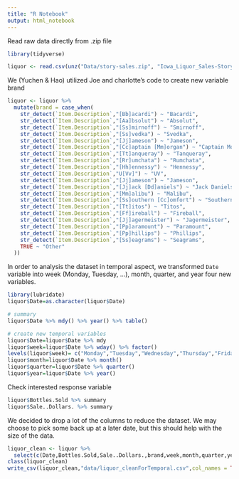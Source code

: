 ```yaml
---
title: "R Notebook"
output: html_notebook
---
```


Read raw data directly from .zip file 

```r
library(tidyverse)

liquor <- read.csv(unz("Data/story-sales.zip", "Iowa_Liquor_Sales-Story.csv"))
```

We (Yuchen & Hao) utilized Joe and charlotte's code to create new variable brand
```r
liquor <- liquor %>%
  mutate(brand = case_when(
    str_detect(`Item.Description`,"[Bb]acardi") ~ "Bacardi",
    str_detect(`Item.Description`,"[Aa]bsolut") ~ "Absolut",
    str_detect(`Item.Description`,"[Ss]mirnoff") ~ "Smirnoff",
    str_detect(`Item.Description`,"[Ss]vedka") ~ "Svedka",
    str_detect(`Item.Description`,"[Jj]ameson") ~ "Jameson",
    str_detect(`Item.Description`,"[Cc]aptain [Mm]organ") ~ "Captain Morgan",
    str_detect(`Item.Description`,"[Tt]anqueray") ~ "Tanqueray",
    str_detect(`Item.Description`,"[Rr]umchata") ~ "Rumchata",
    str_detect(`Item.Description`,"[Hh]ennessy") ~ "Hennessy",
    str_detect(`Item.Description`,"U[Vv]") ~ "UV",
    str_detect(`Item.Description`,"[Jj]ameson") ~ "Jameson",
    str_detect(`Item.Description`,"[Jj]ack [Dd]aniels") ~ "Jack Daniels",
    str_detect(`Item.Description`,"[Mm]alibu") ~ "Malibu",
    str_detect(`Item.Description`,"[Ss]outhern [Cc]omfort") ~ "Southern Comfort",
    str_detect(`Item.Description`,"[Tt]itos") ~ "Titos",
    str_detect(`Item.Description`,"[Ff]ireball") ~ "Fireball",
    str_detect(`Item.Description`,"[Jj]agermeister") ~ "Jagermeister",
    str_detect(`Item.Description`,"[Pp]aramount") ~ "Paramount",
    str_detect(`Item.Description`,"[Pp]hillips") ~ "Phillips",
    str_detect(`Item.Description`,"[Ss]eagrams") ~ "Seagrams",
    TRUE ~ "Other"
  ))

```

In order to analysis the dataset in temporal aspect, we transformed `Date` variable into week (Monday, Tuesday, ...), month, quarter, and year four new variables.
```r
library(lubridate)
liquor$Date=as.character(liquor$Date)

# summary
liquor$Date %>% mdy() %>% year() %>% table()

# create new temporal variables
liquor$Date=liquor$Date %>% mdy
liquor$week=liquor$Date %>% wday() %>% factor()
levels(liquor$week)= c("Monday","Tuesday","Wednesday","Thursday","Friday","Saturday")
liquor$month=liquor$Date %>% month()
liquor$quarter=liquor$Date %>% quarter()
liquor$year=liquor$Date %>% year()

```

Check interested response variable

```r
liquor$Bottles.Sold %>% summary
liquor$Sale..Dollars. %>% summary
```

We decided to drop a lot of the columns to reduce the dataset. We may choose to pick some back up at a later date, but this should help with the size of the data.

```r
liquor_clean <- liquor %>%
  select(c(Date,Bottles.Sold,Sale..Dollars.,brand,week,month,quarter,year))
class(liquor_clean)
write_csv(liquor_clean,"data/liquor_cleanForTemporal.csv",col_names = TRUE)
```

